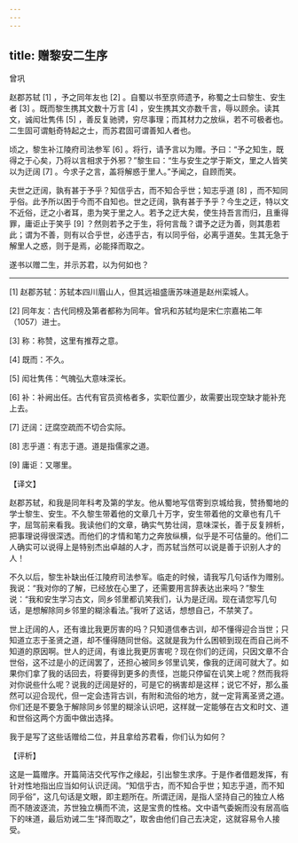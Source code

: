```yaml
---
---
---
```

title: 赠黎安二生序
---




曾巩

赵郡苏轼 [1] ，予之同年友也 [2] 。自蜀以书至京师遗予，称蜀之士曰黎生、安生者 [3] 。既而黎生携其文数十万言 [4] ，安生携其文亦数千言，辱以顾余。读其文，诚闳壮隽伟 [5] ，善反复驰骋，穷尽事理；而其材力之放纵，若不可极者也。二生固可谓魁奇特起之士，而苏君固可谓善知人者也。

顷之，黎生补江陵府司法参军 [6] 。将行，请予言以为赠。予曰：“予之知生，既得之于心矣，乃将以言相求于外邪？”黎生曰：“生与安生之学于斯文，里之人皆笑以为迂阔 [7] 。今求子之言，盖将解惑于里人。”予闻之，自顾而笑。

夫世之迂阔，孰有甚于予乎？知信乎古，而不知合乎世；知志乎道 [8] ，而不知同乎俗。此予所以困于今而不自知也。世之迂阔，孰有甚于予乎？今生之迂，特以文不近俗，迂之小者耳，患为笑于里之人。若予之迂大矣，使生持吾言而归，且重得罪，庸讵止于笑乎 [9] ？然则若予之于生，将何言哉？谓予之迂为善，则其患若此；谓为不善，则有以合乎世，必违乎古，有以同乎俗，必离乎道矣。生其无急于解里人之惑，则于是焉，必能择而取之。

遂书以赠二生，并示苏君，以为何如也？



* * *



[1] 赵郡苏轼：苏轼本四川眉山人，但其远祖盛唐苏味道是赵州栾城人。

[2] 同年友：古代同榜及第者都称为同年。曾巩和苏轼均是宋仁宗嘉祐二年（1057）进士。

[3] 称：称赞，这里有推荐之意。

[4] 既而：不久。

[5] 闳壮隽伟：气魄弘大意味深长。

[6] 补：补阙出任。古代有官员资格者多，实职位置少，故需要出现空缺才能补充上去。

[7] 迂阔：迂腐空疏而不切合实际。

[8] 志乎道：有志于道。道是指儒家之道。

[9] 庸讵：又哪里。

【译文】

赵郡苏轼，和我是同年科考及第的学友。他从蜀地写信寄到京城给我，赞扬蜀地的学士黎生、安生。不久黎生带着他的文章几十万字，安生带着他的文章也有几千字，屈驾前来看我。我读他们的文章，确实气势壮阔，意味深长，善于反复辨析，把事理说得很深透。而他们的才情和笔力之奔放纵横，似乎是不可估量的。他们二人确实可以说得上是特别杰出卓越的人才，而苏轼当然可以说是善于识别人才的人！

不久以后，黎生补缺出任江陵府司法参军。临走的时候，请我写几句话作为赠别。我说：“我对你的了解，已经放在心里了，还需要用言辞表达出来吗？”黎生说：“我和安生学习古文，同乡邻里都讥笑我们，认为是迂阔。现在请您写几句话，是想解除同乡邻里的糊涂看法。”我听了这话，想想自己，不禁笑了。

世上迂阔的人，还有谁比我更厉害的吗？只知道信奉古训，却不懂得迎合当世；只知道立志于圣贤之道，却不懂得随同世俗。这就是我为什么困顿到现在而自己尚不知道的原因啊。世人的迂阔，有谁比我更厉害呢？现在你们的迂阔，只因文章不合世俗，这不过是小的迂阔罢了，还担心被同乡邻里讥笑，像我的迂阔可就大了。如果你们拿了我的话回去，将要得到更多的责怪，岂能只停留在讥笑上呢？然而我将对你说些什么呢？说我的迂阔是好的，可是它的祸害却是这样；说它不好，那么虽然可以迎合现代，但一定会违背古训，有附和流俗的地方，就一定背离圣贤之道。你们还是不要急于解除同乡邻里的糊涂认识吧，这样就一定能够在古文和时文、道和世俗这两个方面中做出选择。

我于是写了这些话赠给二位，并且拿给苏君看，你们认为如何？

【评析】

这是一篇赠序。开篇简洁交代写作之缘起，引出黎生求序。于是作者借题发挥，有针对性地指出应当如何认识迂阔。“知信乎古，而不知合乎世；知志乎道，而不知同乎俗”，这几句话是文眼，即主题所在。所谓迂阔，是指人坚持自己的独立人格而不随波逐流，苏世独立横而不流，这是宝贵的性格。文中语气委婉而没有居高临下的味道，最后劝诫二生“择而取之”，取舍由他们自己去决定，这就容易令人接受。